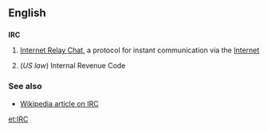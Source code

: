 ==English==

==={{initialism}}===
'''IRC'''

# {{internet}} [[Internet Relay Chat]], a protocol for instant communication via the [[Internet]]
# (''US law'') Internal Revenue Code

===See also===

* [[w:IRC|Wikipedia article on IRC]]

[[et:IRC]]